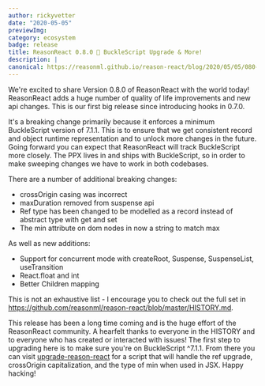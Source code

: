 ```yaml
---
author: rickyvetter
date: "2020-05-05"
previewImg:
category: ecosystem
badge: release
title: ReasonReact 0.8.0 🎉 BuckleScript Upgrade & More!
description: |
canonical: https://reasonml.github.io/reason-react/blog/2020/05/05/080-release
---
```


We're excited to share Version 0.8.0 of ReasonReact with the world today! ReasonReact adds a huge number of quality of life improvements and new api changes. This is our first big release since introducing hooks in 0.7.0.

It's a breaking change primarily because it enforces a minimum BuckleScript version of 7.1.1. This is to ensure that we get consistent record and object runtime representation and to unlock more changes in the future. Going forward you can expect that ReasonReact will track BuckleScript more closely. The PPX lives in and ships with BuckleScript, so in order to make sweeping changes we have to work in both codebases.

There are a number of additional breaking changes:

- crossOrigin casing was incorrect
- maxDuration removed from suspense api
- Ref type has been changed to be modelled as a record instead of abstract type with get and set
- The min attribute on dom nodes in now a string to match max

As well as new additions:

- Support for concurrent mode with createRoot, Suspense, SuspenseList, useTransition
- React.float and int
- Better Children mapping

This is not an exhaustive list - I encourage you to check out the full set in https://github.com/reasonml/reason-react/blob/master/HISTORY.md.

This release has been a long time coming and is the huge effort of the ReasonReact community. A hearfelt thanks to everyone in the HISTORY and to everyone who has created or interacted with issues! The first step to upgrading here is to make sure you're on BuckleScript ^7.1.1. From there you can visit [upgrade-reason-react](https://github.com/rickyvetter/upgrade-reason-react) for a script that will handle the ref upgrade, crossOrigin capitalization, and the type of min when used in JSX. Happy hacking!
